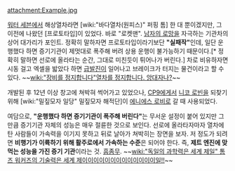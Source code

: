 attachment:Example.jpg

[[워터 세븐]]에서 해상열차라면 [wiki:"바다열차(원피스)" 퍼핑 톰] 한 대 뿐이겠지만, 그 이전에 나왔던 [프로토타입]이 있었다. 바로 "로켓맨". [[남자의 로망]]을 자극하는 기관차의 상어 대가리가 포인트. 정확히 말하자면 프로토타입이라기보단 '''"실패작"'''인데, 일단 운행했다 하면 증기기관이 제멋대로 폭주해 버려 상용 운행이 불가능하기 때문이다.[* 정확히 말하면 선로에 올라타는 순간, 그대로 미친듯이 튀어나가 버린다.] 차로 비유하자면 시동 걸고 엑셀을 밟았다 하면 [[급발진]]이 일어나고 브레이크가 터지는 물건이라고 할 수 있다. ~~[[wiki:"장비를 정지합니다"열차를 정지합니다. 앙대자나?]]~~

개발된 후 12년 이상 창고에 쳐박혀 썩어가고 있었으나, [[CP9]]에게서 [[니코 로빈]]을 되찾기 위해  [wiki:"밀짚모자 일당" 밀짚모자 해적단]이 [[에니에스 로비]]로 갈 때 사용되었다.

여담으로, '''"운행했다 하면 증기기관이 폭주해 버린다"'''는 무서운 설정이 붙어 있지만 그만큼 증기기관 자체의 성능은 매우 절륜한 것으로 보인다. 선로에 올라타자마자 열차에 탄 사람들이 가속력을 이기지 못하고 뒤로 날아가 쳐박히는 장면을 보자. 저 정도가 되려면 '''비행기가 이륙하기 위해 활주로에서 가속하는 수준'''은 되어야 한다. 즉, '''제트 엔진에 맞먹는 성능을 가진 증기 기관'''이라는 것. [[흠좀무]]. ~~[[wiki:"독일의 과학력은 세계 제일" 톰즈 워커즈의 기술력은 세계 제이이이이이이이이이이이이이일!!]]~~

